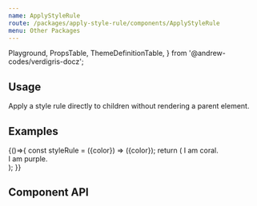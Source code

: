 ```yaml
---
name: ApplyStyleRule
route: /packages/apply-style-rule/components/ApplyStyleRule
menu: Other Packages
---
```


  Playground,
  PropsTable,
  ThemeDefinitionTable,
} from '@andrew-codes/verdigris-docz';

## Usage

Apply a style rule directly to children without rendering a parent element.

## Examples

<Playground data-test="examples">
{()=>{
const styleRule = ({color}) => ({color});
return (
  <Fragment>
    <ApplyStyleRule color="coral" styleRule={styleRule}>I am coral.</ApplyStyleRule>
    <ApplyStyleRule color="purple" styleRule={styleRule}>
      <div>I am purple.</div>
    </ApplyStyleRule>
</Fragment>
);
}}

</Playground>

## Component API

<PropsTable of={ApplyStyleRule} />
